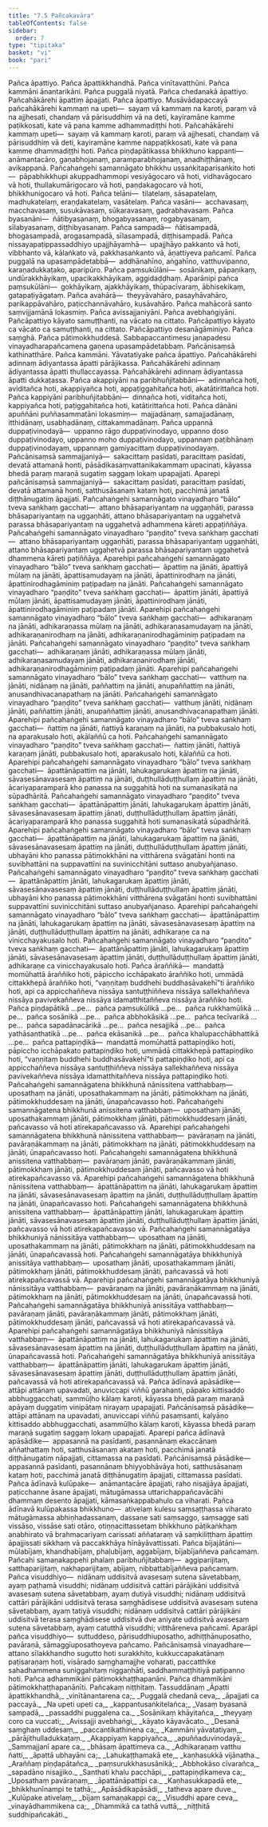 ```yaml
---
title: "7.5 Pañcakavāra"
tableOfContents: false
sidebar:
  order: 7
type: "tipitaka"
basket: "vi"
book: "pari"
---
```



<DynamicBreadcrumb />

<Division number="325" book="pari">

<Paragraph number="1502" book="pari">
Pañca āpattiyo. Pañca āpattikkhandhā. Pañca vinītavatthūni. Pañca kammāni ānantarikāni. Pañca puggalā niyatā. Pañca chedanakā āpattiyo. Pañcahākārehi āpattiṃ āpajjati. Pañca āpattiyo. Musāvādapaccayā pañcahākārehi kammaṃ na upeti—  sayaṃ vā kammaṃ na karoti, paraṃ vā na ajjhesati, chandaṃ vā pārisuddhiṃ vā na deti, kayiramāne kamme paṭikkosati, kate vā pana kamme adhammadiṭṭhi hoti. Pañcahākārehi kammaṃ upeti—  sayaṃ vā kammaṃ karoti, paraṃ vā ajjhesati, chandaṃ vā pārisuddhiṃ vā deti, kayiramāne kamme nappaṭikkosati, kate vā pana kamme dhammadiṭṭhi hoti. Pañca piṇḍapātikassa bhikkhuno kappanti—  anāmantacāro, gaṇabhojanaṃ, paramparabhojanaṃ, anadhiṭṭhānaṃ, avikappanā. Pañcahaṅgehi samannāgato bhikkhu ussaṅkitaparisaṅkito hoti—  pāpabhikkhupi akuppadhammopi vesiyāgocaro vā hoti, vidhavāgocaro vā hoti, thullakumārigocaro vā hoti, paṇḍakagocaro vā hoti, bhikkhunigocaro vā hoti. Pañca telāni—  tilatelaṃ, sāsapatelaṃ, madhukatelaṃ, eraṇḍakatelaṃ, vasātelaṃ. Pañca vasāni—  acchavasaṃ, macchavasaṃ, susukāvasaṃ, sūkaravasaṃ, gadrabhavasaṃ. Pañca byasanāni—  ñātibyasanaṃ, bhogabyasanaṃ, rogabyasanaṃ, sīlabyasanaṃ, diṭṭhibyasanaṃ. Pañca sampadā—  ñātisampadā, bhogasampadā, arogasampadā, sīlasampadā, diṭṭhisampadā. Pañca nissayapaṭippassaddhiyo upajjhāyamhā—  upajjhāyo pakkanto vā hoti, vibbhanto vā, kālaṅkato vā, pakkhasaṅkanto vā, āṇattiyeva pañcamī. Pañca puggalā na upasampādetabbā—  addhānahīno, aṅgahīno, vatthuvipanno, karaṇadukkaṭako, aparipūro. Pañca paṃsukūlāni—  sosānikaṃ, pāpaṇikaṃ, undūrakkhāyikaṃ, upacikakkhāyikaṃ, aggidaḍḍhaṃ. Aparānipi pañca paṃsukūlāni—  gokhāyikaṃ, ajakkhāyikaṃ, thūpacīvaraṃ, ābhisekikaṃ, gatapaṭiyāgataṃ. Pañca avahārā—  theyyāvahāro, pasayhāvahāro, parikappāvahāro, paṭicchannāvahāro, kusāvahāro. Pañca mahācorā santo saṃvijjamānā lokasmiṃ. Pañca avissajjaniyāni. Pañca avebhaṅgiyāni. Pañcāpattiyo kāyato samuṭṭhanti, na vācato na cittato. Pañcāpattiyo kāyato ca vācato ca samuṭṭhanti, na cittato. Pañcāpattiyo desanāgāminiyo. Pañca saṃghā. Pañca pātimokkhuddesā. Sabbapaccantimesu janapadesu vinayadharapañcamena gaṇena upasampādetabbaṃ. Pañcānisaṃsā kathinatthāre. Pañca kammāni. Yāvatatiyake pañca āpattiyo. Pañcahākārehi adinnaṃ ādiyantassa āpatti pārājikassa. Pañcahākārehi adinnaṃ ādiyantassa āpatti thullaccayassa. Pañcahākārehi adinnaṃ ādiyantassa āpatti dukkaṭassa. Pañca akappiyāni na paribhuñjitabbāni—  adinnañca hoti, aviditañca hoti, akappiyañca hoti, appaṭiggahitañca hoti, akatātirittañca hoti. Pañca kappiyāni paribhuñjitabbāni—  dinnañca hoti, viditañca hoti, kappiyañca hoti, paṭiggahitañca hoti, katātirittañca hoti. Pañca dānāni apuññāni puññasammatāni lokasmiṃ—  majjadānaṃ, samajjadānaṃ, itthidānaṃ, usabhadānaṃ, cittakammadānaṃ. Pañca uppannā duppaṭivinodayā—  uppanno rāgo duppaṭivinodayo, uppanno doso duppaṭivinodayo, uppanno moho duppaṭivinodayo, uppannaṃ paṭibhānaṃ duppaṭivinodayaṃ, uppannaṃ gamiyacittaṃ duppaṭivinodayaṃ. Pañcānisaṃsā sammajjaniyā—  sakacittaṃ pasīdati, paracittaṃ pasīdati, devatā attamanā honti, pāsādikasaṃvattanikakammaṃ upacinati, kāyassa bhedā paraṃ maraṇā sugatiṃ saggaṃ lokaṃ upapajjati. Aparepi pañcānisaṃsā sammajjaniyā—  sakacittaṃ pasīdati, paracittaṃ pasīdati, devatā attamanā honti, satthusāsanaṃ kataṃ hoti, pacchimā janatā diṭṭhānugatiṃ āpajjati.
</Paragraph>

<Paragraph number="1503" book="pari">
Pañcahaṅgehi samannāgato vinayadharo “bālo” tveva saṅkhaṃ gacchati—  attano bhāsapariyantaṃ na uggaṇhāti, parassa bhāsapariyantaṃ na uggaṇhāti, attano bhāsapariyantaṃ na uggahetvā parassa bhāsapariyantaṃ na uggahetvā adhammena kāreti appaṭiññāya. Pañcahaṅgehi samannāgato vinayadharo “paṇḍito” tveva saṅkhaṃ gacchati—  attano bhāsapariyantaṃ uggaṇhāti, parassa bhāsapariyantaṃ uggaṇhāti, attano bhāsapariyantaṃ uggahetvā parassa bhāsapariyantaṃ uggahetvā dhammena kāreti paṭiññāya. Aparehipi pañcahaṅgehi samannāgato vinayadharo “bālo” tveva saṅkhaṃ gacchati—  āpattiṃ na jānāti, āpattiyā mūlaṃ na jānāti, āpattisamudayaṃ na jānāti, āpattinirodhaṃ na jānāti, āpattinirodhagāminiṃ paṭipadaṃ na jānāti. Pañcahaṅgehi samannāgato vinayadharo “paṇḍito” tveva saṅkhaṃ gacchati—  āpattiṃ jānāti, āpattiyā mūlaṃ jānāti, āpattisamudayaṃ jānāti, āpattinirodhaṃ jānāti, āpattinirodhagāminiṃ paṭipadaṃ jānāti. Aparehipi pañcahaṅgehi samannāgato vinayadharo “bālo” tveva saṅkhaṃ gacchati—  adhikaraṇaṃ na jānāti, adhikaraṇassa mūlaṃ na jānāti, adhikaraṇasamudayaṃ na jānāti, adhikaraṇanirodhaṃ na jānāti, adhikaraṇanirodhagāminiṃ paṭipadaṃ na jānāti. Pañcahaṅgehi samannāgato vinayadharo “paṇḍito” tveva saṅkhaṃ gacchati—  adhikaraṇaṃ jānāti, adhikaraṇassa mūlaṃ jānāti, adhikaraṇasamudayaṃ jānāti, adhikaraṇanirodhaṃ jānāti, adhikaraṇanirodhagāminiṃ paṭipadaṃ jānāti. Aparehipi pañcahaṅgehi samannāgato vinayadharo “bālo” tveva saṅkhaṃ gacchati—  vatthuṃ na jānāti, nidānaṃ na jānāti, paññattiṃ na jānāti, anupaññattiṃ na jānāti, anusandhivacanapathaṃ na jānāti. Pañcahaṅgehi samannāgato vinayadharo “paṇḍito” tveva saṅkhaṃ gacchati—  vatthuṃ jānāti, nidānaṃ jānāti, paññattiṃ jānāti, anupaññattiṃ jānāti, anusandhivacanapathaṃ jānāti. Aparehipi pañcahaṅgehi samannāgato vinayadharo “bālo” tveva saṅkhaṃ gacchati—  ñattiṃ na jānāti, ñattiyā karaṇaṃ na jānāti, na pubbakusalo hoti, na aparakusalo hoti, akālaññū ca hoti. Pañcahaṅgehi samannāgato vinayadharo “paṇḍito” tveva saṅkhaṃ gacchati—  ñattiṃ jānāti, ñattiyā karaṇaṃ jānāti, pubbakusalo hoti, aparakusalo hoti, kālaññū ca hoti. Aparehipi pañcahaṅgehi samannāgato vinayadharo “bālo” tveva saṅkhaṃ gacchati—  āpattānāpattiṃ na jānāti, lahukagarukaṃ āpattiṃ na jānāti, sāvasesānavasesaṃ āpattiṃ na jānāti, duṭṭhullāduṭṭhullaṃ āpattiṃ na jānāti, ācariyaparamparā kho panassa na suggahitā hoti na sumanasikatā na sūpadhāritā. Pañcahaṅgehi samannāgato vinayadharo “paṇḍito” tveva saṅkhaṃ gacchati—  āpattānāpattiṃ jānāti, lahukagarukaṃ āpattiṃ jānāti, sāvasesānavasesaṃ āpattiṃ jānati, duṭṭhullāduṭṭhullaṃ āpattiṃ jānāti, ācariyaparamparā kho panassa suggahitā hoti sumanasikatā sūpadhāritā. Aparehipi pañcahaṅgehi samannāgato vinayadharo “bālo” tveva saṅkhaṃ gacchati—  āpattānāpattiṃ na jānāti, lahukagarukaṃ āpattiṃ na jānāti, sāvasesānavasesaṃ āpattiṃ na jānāti, duṭṭhullāduṭṭhullaṃ āpattiṃ jānāti, ubhayāni kho panassa pātimokkhāni na vitthārena svāgatāni honti na suvibhattāni na suppavattīni na suvinicchitāni suttaso anubyañjanaso. Pañcahaṅgehi samannāgato vinayadharo “paṇḍito” tveva saṅkhaṃ gacchati—  āpattānāpattiṃ jānāti, lahukagarukaṃ āpattiṃ jānāti, sāvasesānavasesaṃ āpattiṃ jānāti, duṭṭhullāduṭṭhullaṃ āpattiṃ jānāti, ubhayāni kho panassa pātimokkhāni vitthārena svāgatāni honti suvibhattāni suppavattīni suvinicchitāni suttaso anubyañjanaso. Aparehipi pañcahaṅgehi samannāgato vinayadharo “bālo” tveva saṅkhaṃ gacchati—  āpattānāpattiṃ na jānāti, lahukagarukaṃ āpattiṃ na jānāti, sāvasesānavasesaṃ āpattiṃ na jānāti, duṭṭhullāduṭṭhullaṃ āpattiṃ na jānāti, adhikaraṇe ca na vinicchayakusalo hoti. Pañcahaṅgehi samannāgato vinayadharo “paṇḍito” tveva saṅkhaṃ gacchati—  āpattānāpattiṃ jānāti, lahukagarukaṃ āpattiṃ jānāti, sāvasesānavasesaṃ āpattiṃ jānāti, duṭṭhullāduṭṭhullaṃ āpattiṃ jānāti, adhikaraṇe ca vinicchayakusalo hoti.
</Paragraph>

<Paragraph number="1504" book="pari">
Pañca āraññikā—  mandattā momūhattā āraññiko hoti, pāpiccho icchāpakato āraññiko hoti, ummādā cittakkhepā āraññiko hoti, “vaṇṇitaṃ buddhehi buddhasāvakehī”ti āraññiko hoti, api ca appicchaññeva nissāya santuṭṭhiññeva nissāya sallekhaññeva nissāya pavivekaññeva nissāya idamatthitaññeva nissāya āraññiko hoti. Pañca piṇḍapātikā …pe…  pañca paṃsukūlikā …pe…  pañca rukkhamūlikā …pe…  pañca sosānikā …pe…  pañca abbhokāsikā …pe…  pañca tecīvarikā …pe…  pañca sapadānacārikā …pe…  pañca nesajjikā …pe…  pañca yathāsanthatikā …pe…  pañca ekāsanikā …pe…  pañca khalupacchābhattikā …pe…  pañca pattapiṇḍikā—  mandattā momūhattā pattapiṇḍiko hoti, pāpiccho icchāpakato pattapiṇḍiko hoti, ummādā cittakkhepā pattapiṇḍiko hoti, “vaṇṇitaṃ buddhehi buddhasāvakehī”ti pattapiṇḍiko hoti, api ca appicchaññeva nissāya santuṭṭhiññeva nissāya sallekhaññeva nissāya pavivekaññeva nissāya idamatthitaññeva nissāya pattapiṇḍiko hoti.
</Paragraph>

<Paragraph number="1505" book="pari">
Pañcahaṅgehi samannāgatena bhikkhunā nānissitena vatthabbaṃ—  uposathaṃ na jānāti, uposathakammaṃ na jānāti, pātimokkhaṃ na jānāti, pātimokkhuddesaṃ na jānāti, ūnapañcavasso hoti. Pañcahaṅgehi samannāgatena bhikkhunā anissitena vatthabbaṃ—  uposathaṃ jānāti, uposathakammaṃ jānāti, pātimokkhaṃ jānāti, pātimokkhuddesaṃ jānāti, pañcavasso vā hoti atirekapañcavasso vā. Aparehipi pañcahaṅgehi samannāgatena bhikkhunā nānissitena vatthabbaṃ—  pavāraṇaṃ na jānāti, pavāraṇākammaṃ na jānāti, pātimokkhaṃ na jānāti, pātimokkhuddesaṃ na jānāti, ūnapañcavasso hoti. Pañcahaṅgehi samannāgatena bhikkhunā anissitena vatthabbaṃ—  pavāraṇaṃ jānāti, pavāraṇākammaṃ jānāti, pātimokkhaṃ jānāti, pātimokkhuddesaṃ jānāti, pañcavasso vā hoti atirekapañcavasso vā. Aparehipi pañcahaṅgehi samannāgatena bhikkhunā nānissitena vatthabbaṃ—  āpattānāpattiṃ na jānāti, lahukagarukaṃ āpattiṃ na jānāti, sāvasesānavasesaṃ āpattiṃ na jānāti, duṭṭhullāduṭṭhullaṃ āpattiṃ na jānāti, ūnapañcavasso hoti. Pañcahaṅgehi samannāgatena bhikkhunā anissitena vatthabbaṃ—  āpattānāpattiṃ jānāti, lahukagarukaṃ āpattiṃ jānāti, sāvasesānavasesaṃ āpattiṃ jānāti, duṭṭhullāduṭṭhullaṃ āpattiṃ jānāti, pañcavasso vā hoti atirekapañcavasso vā. Pañcahaṅgehi samannāgatāya bhikkhuniyā nānissitāya vatthabbaṃ—  uposathaṃ na jānāti, uposathakammaṃ na jānāti, pātimokkhaṃ na jānāti, pātimokkhuddesaṃ na jānāti, ūnapañcavassā hoti. Pañcahaṅgehi samannāgatāya bhikkhuniyā anissitāya vatthabbaṃ—  uposathaṃ jānāti, uposathakammaṃ jānāti, pātimokkhaṃ jānāti, pātimokkhuddesaṃ jānāti, pañcavassā vā hoti atirekapañcavassā vā. Aparehipi pañcahaṅgehi samannāgatāya bhikkhuniyā nānissitāya vatthabbaṃ—  pavāraṇaṃ na jānāti, pavāraṇākammaṃ na jānāti, pātimokkhaṃ na jānāti, pātimokkhuddesaṃ na jānāti, ūnapañcavassā hoti. Pañcahaṅgehi samannāgatāya bhikkhuniyā anissitāya vatthabbaṃ—  pavāraṇaṃ jānāti, pavāraṇākammaṃ jānāti, pātimokkhaṃ jānāti, pātimokkhuddesaṃ jānāti, pañcavassā vā hoti atirekapañcavassā vā. Aparehipi pañcahaṅgehi samannāgatāya bhikkhuniyā nānissitāya vatthabbaṃ—  āpattānāpattiṃ na jānāti, lahukagarukaṃ āpattiṃ na jānāti, sāvasesānavasesaṃ āpattiṃ na jānāti, duṭṭhullāduṭṭhullaṃ āpattiṃ na jānāti, ūnapañcavassā hoti. Pañcahaṅgehi samannāgatāya bhikkhuniyā anissitāya vatthabbaṃ—  āpattānāpattiṃ jānāti, lahukagarukaṃ āpattiṃ jānāti, sāvasesānavasesaṃ āpattiṃ jānāti, duṭṭhullāduṭṭhullaṃ āpattiṃ jānāti, pañcavassā vā hoti atirekapañcavassā vā.
</Paragraph>

<Paragraph number="1506" book="pari">
Pañca ādīnavā apāsādike—  attāpi attānaṃ upavadati, anuviccapi viññū garahanti, pāpako kittisaddo abbhuggacchati, sammūḷho kālaṃ karoti, kāyassa bhedā paraṃ maraṇā apāyaṃ duggatiṃ vinipātaṃ nirayaṃ upapajjati. Pañcānisaṃsā pāsādike—  attāpi attānaṃ na upavadati, anuviccapi viññū pasaṃsanti, kalyāṇo kittisaddo abbhuggacchati, asammūḷho kālaṃ karoti, kāyassa bhedā paraṃ maraṇā sugatiṃ saggaṃ lokaṃ upapajjati. Aparepi pañca ādīnavā apāsādike—  appasannā na pasīdanti, pasannānaṃ ekaccānaṃ aññathattaṃ hoti, satthusāsanaṃ akataṃ hoti, pacchimā janatā diṭṭhānugatiṃ nāpajjati, cittamassa na pasīdati. Pañcānisaṃsā pāsādike—  appasannā pasīdanti, pasannānaṃ bhiyyobhāvāya hoti, satthusāsanaṃ kataṃ hoti, pacchimā janatā diṭṭhānugatiṃ āpajjati, cittamassa pasīdati. Pañca ādīnavā kulūpake—  anāmantacāre āpajjati, raho nisajjāya āpajjati, paṭicchanne āsane āpajjati, mātugāmassa uttarichappañcavācāhi dhammaṃ desento āpajjati, kāmasaṅkappabahulo ca viharati. Pañca ādīnavā kulūpakassa bhikkhuno—  ativelaṃ kulesu saṃsaṭṭhassa viharato mātugāmassa abhiṇhadassanaṃ, dassane sati saṃsaggo, saṃsagge sati vissāso, vissāse sati otāro, otiṇṇacittassetaṃ bhikkhuno pāṭikaṅkhaṃ anabhirato vā brahmacariyaṃ carissati aññataraṃ vā saṃkiliṭṭhaṃ āpattiṃ āpajjissati sikkhaṃ vā paccakkhāya hīnāyāvattissati.
</Paragraph>

<Paragraph number="1507" book="pari">
Pañca bījajātāni—  mūlabījaṃ, khandhabījaṃ, phaḷubījaṃ, aggabījaṃ, bījabījaññeva pañcamaṃ. Pañcahi samaṇakappehi phalaṃ paribhuñjitabbaṃ—  aggiparijitaṃ, satthaparijitaṃ, nakhaparijitaṃ, abījaṃ, nibbattabījaññeva pañcamaṃ. Pañca visuddhiyo—  nidānaṃ uddisitvā avasesaṃ sutena sāvetabbaṃ, ayaṃ paṭhamā visuddhi; nidānaṃ uddisitvā cattāri pārājikāni uddisitvā avasesaṃ sutena sāvetabbaṃ, ayaṃ dutiyā visuddhi; nidānaṃ uddisitvā cattāri pārājikāni uddisitvā terasa saṃghādisese uddisitvā avasesaṃ sutena sāvetabbaṃ, ayaṃ tatiyā visuddhi; nidānaṃ uddisitvā cattāri pārājikāni uddisitvā terasa saṃghādisese uddisitvā dve aniyate uddisitvā avasesaṃ sutena sāvetabbaṃ, ayaṃ catutthā visuddhi; vitthāreneva pañcamī. Aparāpi pañca visuddhiyo—  suttuddeso, pārisuddhiuposatho, adhiṭṭhānuposatho, pavāraṇā, sāmaggīuposathoyeva pañcamo. Pañcānisaṃsā vinayadhare—  attano sīlakkhandho sugutto hoti surakkhito, kukkuccapakatānaṃ paṭisaraṇaṃ hoti, visārado saṃghamajjhe voharati, paccatthike sahadhammena suniggahitaṃ niggaṇhāti, saddhammaṭṭhitiyā paṭipanno hoti. Pañca adhammikāni pātimokkhaṭṭhapanāni. Pañca dhammikāni pātimokkhaṭṭhapanānīti.

</Paragraph>
</Division>

<Paragraph number="1508" type="center" book="pari">
Pañcakaṃ niṭṭhitaṃ.



</Paragraph>

<Paragraph number="1509" type="center" book="pari">
Tassuddānaṃ


</Paragraph>

<Paragraph number="1510" type="verses" book="pari">
_Āpatti āpattikkhandhā,_  
_vinītānantarena ca;_  
_Puggalā chedanā ceva,_  
_āpajjati ca paccayā._  

</Paragraph>

<Paragraph number="1511" type="verses" book="pari">
_Na upeti upeti ca,_  
_kappantusaṅkitelañca;_  
_Vasaṃ byasanā sampadā,_  
_passaddhi puggalena ca._  

</Paragraph>

<Paragraph number="1512" type="verses" book="pari">
_Sosānikaṃ khāyitañca,_  
_theyyaṃ coro ca vuccati;_  
_Avissajji avebhaṅgi,_  
_kāyato kāyavācato._  

</Paragraph>

<Paragraph number="1513" type="verses" book="pari">
_Desanā saṃghaṃ uddesaṃ,_  
_paccantikathinena ca;_  
_Kammāni yāvatatiyaṃ,_  
_pārājithulladukkaṭaṃ._  

</Paragraph>

<Paragraph number="1514" type="verses" book="pari">
_Akappiyaṃ kappiyañca,_  
_apuññaduvinodayā;_  
_Sammajjanī apare ca,_  
_bhāsaṃ āpattimeva ca._  

</Paragraph>

<Paragraph number="1515" type="verses" book="pari">
_Adhikaraṇaṃ vatthu ñatti,_  
_āpattā ubhayāni ca;_  
_Lahukaṭṭhamakā ete,_  
_kaṇhasukkā vijānatha._  

</Paragraph>

<Paragraph number="1516" type="verses" book="pari">
_Araññaṃ piṇḍapātañca,_  
_paṃsurukkhasusānikā;_  
_Abbhokāso cīvarañca,_  
_sapadāno nisajjiko._  

</Paragraph>

<Paragraph number="1517" type="verses" book="pari">
_Santhati khalu pacchāpi,_  
_pattapiṇḍikameva ca;_  
_Uposathaṃ pavāraṇaṃ,_  
_āpattānāpattipi ca._  

</Paragraph>

<Paragraph number="1518" type="verses" book="pari">
_Kaṇhasukkapadā ete,_  
_bhikkhunīnampi te tathā;_  
_Apāsādikapāsādi,_  
_tatheva apare duve._  

</Paragraph>

<Paragraph number="1519" type="verses" book="pari">
_Kulūpake ativelaṃ,_  
_bījaṃ samaṇakappi ca;_  
_Visuddhi apare ceva,_  
_vinayādhammikena ca;_  
_Dhammikā ca tathā vuttā,_  
_niṭṭhitā suddhipañcakāti._
</Paragraph>